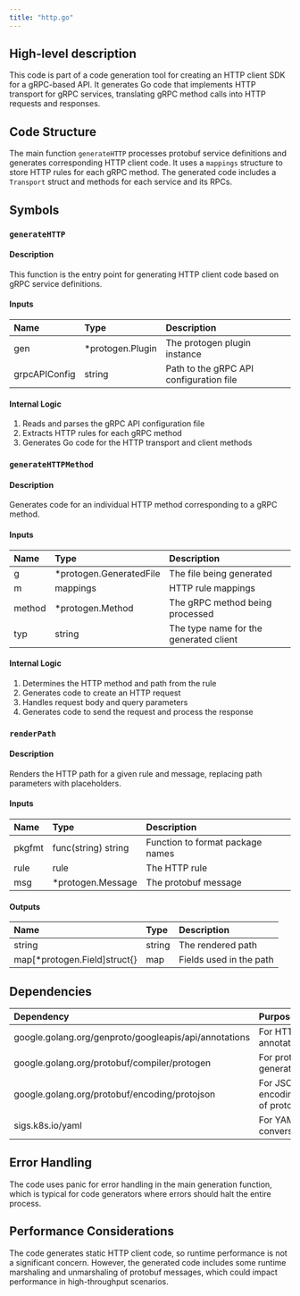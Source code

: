 ```yaml
---
title: "http.go"
---
```


## High-level description
This code is part of a code generation tool for creating an HTTP client SDK for a gRPC-based API. It generates Go code that implements HTTP transport for gRPC services, translating gRPC method calls into HTTP requests and responses.

## Code Structure
The main function `generateHTTP` processes protobuf service definitions and generates corresponding HTTP client code. It uses a `mappings` structure to store HTTP rules for each gRPC method. The generated code includes a `Transport` struct and methods for each service and its RPCs.

## Symbols

### `generateHTTP`
#### Description
This function is the entry point for generating HTTP client code based on gRPC service definitions.

#### Inputs
| Name | Type | Description |
|:-----|:-----|:------------|
| gen | *protogen.Plugin | The protogen plugin instance |
| grpcAPIConfig | string | Path to the gRPC API configuration file |

#### Internal Logic
1. Reads and parses the gRPC API configuration file
2. Extracts HTTP rules for each gRPC method
3. Generates Go code for the HTTP transport and client methods

### `generateHTTPMethod`
#### Description
Generates code for an individual HTTP method corresponding to a gRPC method.

#### Inputs
| Name | Type | Description |
|:-----|:-----|:------------|
| g | *protogen.GeneratedFile | The file being generated |
| m | mappings | HTTP rule mappings |
| method | *protogen.Method | The gRPC method being processed |
| typ | string | The type name for the generated client |

#### Internal Logic
1. Determines the HTTP method and path from the rule
2. Generates code to create an HTTP request
3. Handles request body and query parameters
4. Generates code to send the request and process the response

### `renderPath`
#### Description
Renders the HTTP path for a given rule and message, replacing path parameters with placeholders.

#### Inputs
| Name | Type | Description |
|:-----|:-----|:------------|
| pkgfmt | func(string) string | Function to format package names |
| rule | rule | The HTTP rule |
| msg | *protogen.Message | The protobuf message |

#### Outputs
| Name | Type | Description |
|:-----|:-----|:------------|
| string | string | The rendered path |
| map[*protogen.Field]struct{} | map | Fields used in the path |

## Dependencies
| Dependency | Purpose |
|:-----------|:--------|
| google.golang.org/genproto/googleapis/api/annotations | For HTTP annotations |
| google.golang.org/protobuf/compiler/protogen | For protobuf code generation |
| google.golang.org/protobuf/encoding/protojson | For JSON encoding/decoding of protobufs |
| sigs.k8s.io/yaml | For YAML to JSON conversion |

## Error Handling
The code uses panic for error handling in the main generation function, which is typical for code generators where errors should halt the entire process.

## Performance Considerations
The code generates static HTTP client code, so runtime performance is not a significant concern. However, the generated code includes some runtime marshaling and unmarshaling of protobuf messages, which could impact performance in high-throughput scenarios.